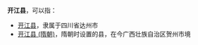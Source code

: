 '''开江县'''，可以指：
*[[开江县|开江县]]，隶属于四川省达州市
*[[开江县_(隋朝)|开江县 (隋朝)]]，隋朝时设置的县，在今广西壮族自治区贺州市境

{{Disambig|K|Cat=三字中国县名消歧义}}